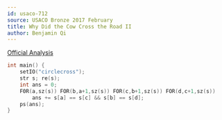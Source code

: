 ```yaml
---
id: usaco-712
source: USACO Bronze 2017 February
title: Why Did the Cow Cross the Road II
author: Benjamin Qi
---
```


[Official Analysis](http://www.usaco.org/current/data/sol_circlecross_bronze_feb17.html)

```cpp
int main() {
	setIO("circlecross");
	str s; re(s);
	int ans = 0;
	F0R(a,sz(s)) FOR(b,a+1,sz(s)) FOR(c,b+1,sz(s)) FOR(d,c+1,sz(s))
		ans += s[a] == s[c] && s[b] == s[d];
	ps(ans);
}
```